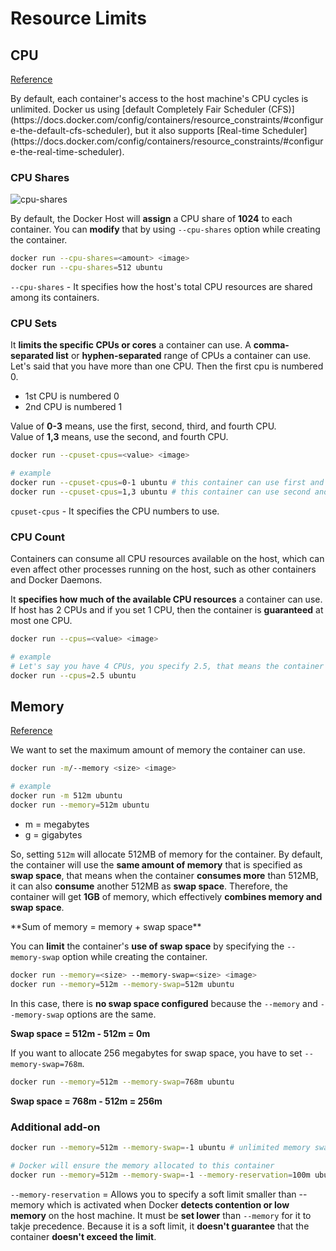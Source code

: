 # Resource Limits

## CPU

[Reference](https://docs.docker.com/config/containers/resource_constraints/#cpu)

<Callout type="info">
  By default, each container's access to the host machine's CPU cycles is unlimited. Docker us using [default Completely Fair Scheduler (CFS)](https://docs.docker.com/config/containers/resource_constraints/#configure-the-default-cfs-scheduler), but it also supports [Real-time Scheduler](https://docs.docker.com/config/containers/resource_constraints/#configure-the-real-time-scheduler).
</Callout>

### CPU Shares

![cpu-shares](/docs/docker/cpu-shares.png)

By default, the Docker Host will **assign** a CPU share of **1024** to each container. You can **modify** that by using `--cpu-shares` option while creating the container.

```bash
docker run --cpu-shares=<amount> <image>
docker run --cpu-shares=512 ubuntu
```

`--cpu-shares` - It specifies how the host's total CPU resources are shared among its containers.

### CPU Sets

It **limits the specific CPUs or cores** a container can use. A **comma-separated list** or **hyphen-separated** range of CPUs a container can use. Let's said that you have more than one CPU. Then the first cpu is numbered 0.

- 1st CPU is numbered 0
- 2nd CPU is numbered 1

Value of **0-3** means, use the first, second, third, and fourth CPU.  
Value of **1,3** means, use the second, and fourth CPU.

```bash
docker run --cpuset-cpus=<value> <image>

# example
docker run --cpuset-cpus=0-1 ubuntu # this container can use first and second CPU
docker run --cpuset-cpus=1,3 ubuntu # this container can use second and fourth CPU
```

`cpuset-cpus` - It specifies the CPU numbers to use.

### CPU Count

<Callout title="What happens when a container tries to consume more CPUs?" type="warn">
  Containers can consume all CPU resources available on the host, which can even affect other processes running on the host, such as other containers and Docker Daemons.
</Callout>

It **specifies how much of the available CPU resources** a container can use. If host has 2 CPUs and if you set 1 CPU, then the container is **guaranteed** at most one CPU.

```bash
docker run --cpus=<value> <image>

# example
# Let's say you have 4 CPUs, you specify 2.5, that means the container can only use as much as 2.5 out of 4.
docker run --cpus=2.5 ubuntu
```

## Memory

[Reference](https://docs.docker.com/config/containers/resource_constraints/#memory)

We want to set the maximum amount of memory the container can use.

```bash
docker run -m/--memory <size> <image>

# example
docker run -m 512m ubuntu
docker run --memory=512m ubuntu
```

- m = megabytes
- g = gigabytes

So, setting `512m` will allocate 512MB of memory for the container. By default, the container will use the **same amount of memory** that is specified as **swap space**, that means when the container **consumes more** than 512MB, it can also **consume** another 512MB as **swap space**. Therefore, the container will get **1GB** of memory, which effectively **combines memory and swap space**.

<Callout title="Calculation">
  **Sum of memory = memory + swap space**
</Callout>

You can **limit** the container's **use of swap space** by specifying the `--memory-swap` option while creating the container.

```bash
docker run --memory=<size> --memory-swap=<size> <image>
docker run --memory=512m --memory-swap=512m ubuntu
```

In this case, there is **no swap space configured** because the `--memory` and `--memory-swap` options are the same.

**Swap space = 512m - 512m = 0m**

If you want to allocate 256 megabytes for swap space, you have to set `--memory-swap=768m`.

```bash
docker run --memory=512m --memory-swap=768m ubuntu
```

**Swap space = 768m - 512m = 256m**

### Additional add-on

```bash
docker run --memory=512m --memory-swap=-1 ubuntu # unlimited memory swap(infinity)

# Docker will ensure the memory allocated to this container
docker run --memory=512m --memory-swap=-1 --memory-reservation=100m ubuntu
```

`--memory-reservation` = Allows you to specify a soft limit smaller than --memory which is activated when Docker **detects contention or low memory** on the host machine. It must be **set lower** than `--memory` for it to takje precedence. Because it is a soft limit, it **doesn't guarantee** that the container **doesn't exceed the limit**.
